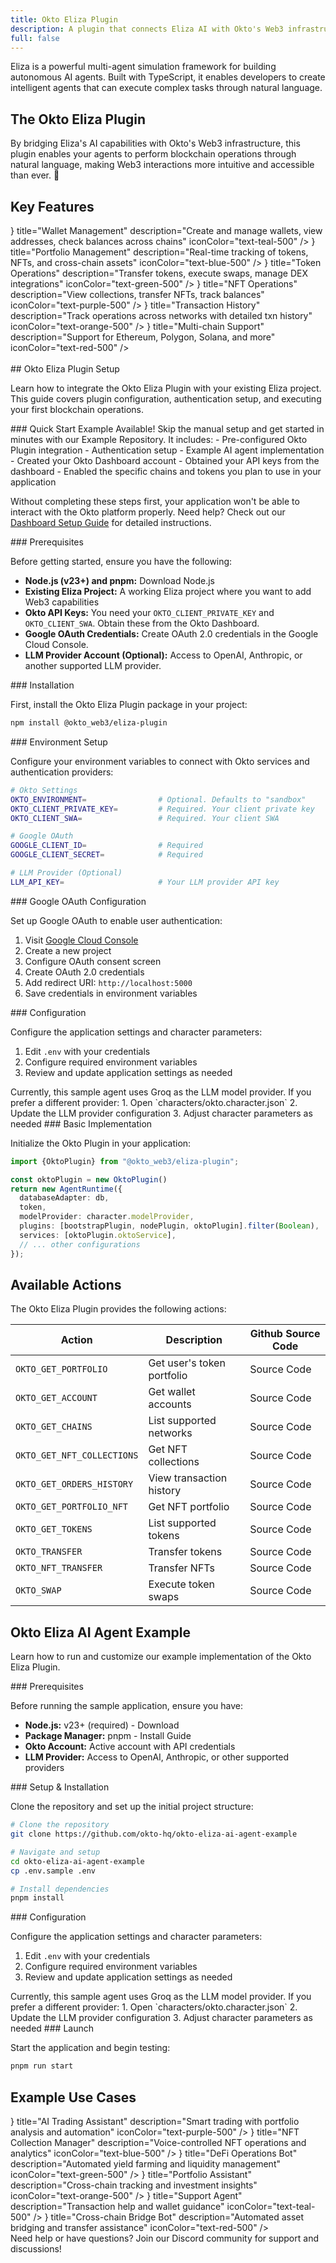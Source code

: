 ```yaml
---
title: Okto Eliza Plugin
description: A plugin that connects Eliza AI with Okto's Web3 infrastructure for natural language blockchain interactions.
full: false
---
```



 <ExternalLink href="https://elizaos.github.io/eliza/">Eliza</ExternalLink> is a powerful multi-agent simulation framework for building autonomous AI agents. Built with TypeScript, it enables developers to create intelligent agents that can execute complex tasks through natural language.

<div className="flex flex-col lg:flex-row items-center justify-between px-6 py-4 mt-8 bg-gradient-to-r from-zinc-50 to-zinc-100 dark:from-zinc-900 dark:to-zinc-800 rounded-lg border-2 border-zinc-200 dark:border-zinc-700 hover:border-zinc-300 dark:hover:border-zinc-600 transition-all shadow-sm">
  <div className="flex-1 pr-4 mb-2 lg:mb-0">
    <h2 className="text-2xl font-bold text-zinc-800 dark:text-zinc-200 m-0">
      The Okto Eliza Plugin
    </h2>
    <div className="text-zinc-600 dark:text-zinc-400 m-0">
      By bridging Eliza's AI capabilities with Okto's Web3 infrastructure, this plugin enables your agents to perform blockchain operations through natural language, making Web3 interactions more intuitive and accessible than ever. 🚀
    </div>
  </div>
</div>

## Key Features

<div className="grid grid-cols-1 md:grid-cols-3 gap-6">
  <FeatureCard
    icon={<LuKey size={20} />}
    title="Wallet Management"
    description="Create and manage wallets, view addresses, check balances across chains"
    iconColor="text-teal-500"
  />
  <FeatureCard
    icon={<LuWallet size={20} />}
    title="Portfolio Management"
    description="Real-time tracking of tokens, NFTs, and cross-chain assets"
    iconColor="text-blue-500"
  />
  <FeatureCard
    icon={<LuArrowRightLeft size={20} />}
    title="Token Operations"
    description="Transfer tokens, execute swaps, manage DEX integrations"
    iconColor="text-green-500"
  />
  <FeatureCard
    icon={<LuBoxes size={20} />}
    title="NFT Operations"
    description="View collections, transfer NFTs, track balances"
    iconColor="text-purple-500"
  />
  <FeatureCard
    icon={<LuHistory size={20} />}
    title="Transaction History"
    description="Track operations across networks with detailed txn history"
    iconColor="text-orange-500"
  />
  <FeatureCard
    icon={<LuNetwork size={20} />}
    title="Multi-chain Support"
    description="Support for Ethereum, Polygon, Solana, and more"
    iconColor="text-red-500"
  />
</div>

<br/>
## Okto Eliza Plugin Setup

Learn how to integrate the Okto Eliza Plugin with your existing Eliza project. This guide covers plugin configuration, authentication setup, and executing your first blockchain operations.
<br />

<Callout type="info" emoji="🚀">
### Quick Start Example Available!
Skip the manual setup and get started in minutes with our <ExternalLink href="https://github.com/okto-hq/okto-eliza-ai-agent-example">Example Repository</ExternalLink>. It includes:
- Pre-configured Okto Plugin integration
- Authentication setup
- Example AI agent implementation
</Callout>

<CollapsibleCallout type="warning" title="Important Setup Steps">
- Created your Okto Dashboard account
- Obtained your API keys from the dashboard
- Enabled the specific chains and tokens you plan to use in your application

Without completing these steps first, your application won't be able to interact with the Okto platform properly. Need help? Check out our <a href="/docs/developer-admin-dashboard/overview" target="_blank" rel="noopener noreferrer">Dashboard Setup Guide</a> for detailed instructions.
</CollapsibleCallout>

<Steps>
<Step>
### Prerequisites

Before getting started, ensure you have the following:
- **Node.js (v23+) and pnpm:** <ExternalLink href="https://nodejs.org/">Download Node.js</ExternalLink>
- **Existing Eliza Project:** A working Eliza project where you want to add Web3 capabilities
- **Okto API Keys:** You need your `OKTO_CLIENT_PRIVATE_KEY` and `OKTO_CLIENT_SWA`. Obtain these from the Okto Dashboard.
- **Google OAuth Credentials:** Create OAuth 2.0 credentials in the <ExternalLink href="https://console.cloud.google.com/">Google Cloud Console</ExternalLink>.
- **LLM Provider Account (Optional):** Access to OpenAI, Anthropic, or another supported LLM provider.

</Step>

<Step>
### Installation

First, install the Okto Eliza Plugin package in your project:

```bash title="bash"
npm install @okto_web3/eliza-plugin
```
</Step>

<Step>
### Environment Setup

Configure your environment variables to connect with Okto services and authentication providers:

```bash title=".env"
# Okto Settings
OKTO_ENVIRONMENT=                # Optional. Defaults to "sandbox"
OKTO_CLIENT_PRIVATE_KEY=         # Required. Your client private key
OKTO_CLIENT_SWA=                 # Required. Your client SWA

# Google OAuth
GOOGLE_CLIENT_ID=                # Required
GOOGLE_CLIENT_SECRET=            # Required

# LLM Provider (Optional)
LLM_API_KEY=                     # Your LLM provider API key
```
</Step>

<Step>
### Google OAuth Configuration

Set up Google OAuth to enable user authentication:

1. Visit [Google Cloud Console](https://console.cloud.google.com)
2. Create a new project
3. Configure OAuth consent screen
4. Create OAuth 2.0 credentials
5. Add redirect URI: `http://localhost:5000`
6. Save credentials in environment variables
</Step>

<Step>
### Configuration

Configure the application settings and character parameters:

1. Edit `.env` with your credentials
2. Configure required environment variables
3. Review and update application settings as needed

<CollapsibleCallout type="tip" title="Customizing the LLM Provider">
Currently, this sample agent uses Groq as the LLM model provider. If you prefer a different provider:
1. Open `characters/okto.character.json`
2. Update the LLM provider configuration
3. Adjust character parameters as needed
</CollapsibleCallout>
</Step>

<Step>
### Basic Implementation

Initialize the Okto Plugin in your application:

```typescript
import {OktoPlugin} from "@okto_web3/eliza-plugin";

const oktoPlugin = new OktoPlugin()
return new AgentRuntime({
  databaseAdapter: db,
  token,
  modelProvider: character.modelProvider,
  plugins: [bootstrapPlugin, nodePlugin, oktoPlugin].filter(Boolean),
  services: [oktoPlugin.oktoService],
  // ... other configurations
});
```
</Step>

</Steps>

## Available Actions

The Okto Eliza Plugin provides the following actions:

| Action | Description | Github Source Code |
|---------|-------------|---------------|
| `OKTO_GET_PORTFOLIO` | Get user's token portfolio | <ExternalLink href="https://github.com/okto-hq/eliza-plugin/blob/main/src/actions/getPortfolioAction.ts">Source Code</ExternalLink> |
| `OKTO_GET_ACCOUNT` | Get wallet accounts | <ExternalLink href="https://github.com/okto-hq/eliza-plugin/blob/main/src/actions/getAccountAction.ts">Source Code</ExternalLink> |
| `OKTO_GET_CHAINS` | List supported networks | <ExternalLink href="https://github.com/okto-hq/eliza-plugin/blob/main/src/actions/getChainAction.ts">Source Code</ExternalLink> |
| `OKTO_GET_NFT_COLLECTIONS` | Get NFT collections | <ExternalLink href="https://github.com/okto-hq/eliza-plugin/blob/main/src/actions/getNftCollectionsAction.ts">Source Code</ExternalLink> |
| `OKTO_GET_ORDERS_HISTORY` | View transaction history | <ExternalLink href="https://github.com/okto-hq/eliza-plugin/blob/main/src/actions/getOrdersHistoryAction.ts">Source Code</ExternalLink> |
| `OKTO_GET_PORTFOLIO_NFT` | Get NFT portfolio | <ExternalLink href="https://github.com/okto-hq/eliza-plugin/blob/main/src/actions/getPortfolioNftAction.ts">Source Code</ExternalLink> |
| `OKTO_GET_TOKENS` | List supported tokens | <ExternalLink href="https://github.com/okto-hq/eliza-plugin/blob/main/src/actions/getTokensAction.ts">Source Code</ExternalLink> |
| `OKTO_TRANSFER` | Transfer tokens | <ExternalLink href="https://github.com/okto-hq/eliza-plugin/blob/main/src/actions/transferTokensAction.ts">Source Code</ExternalLink> |
| `OKTO_NFT_TRANSFER` | Transfer NFTs | <ExternalLink href="https://github.com/okto-hq/eliza-plugin/blob/main/src/actions/nftTransferAction.ts">Source Code</ExternalLink> |
| `OKTO_SWAP` | Execute token swaps | <ExternalLink href="https://github.com/okto-hq/eliza-plugin/blob/main/src/actions/swapAction.ts">Source Code</ExternalLink> |

## Okto Eliza AI Agent Example

Learn how to run and customize our example implementation of the Okto Eliza Plugin.

<Steps>

<Step>
### Prerequisites

Before running the sample application, ensure you have:
- **Node.js:** v23+ (required) - <ExternalLink href="https://nodejs.org/">Download</ExternalLink>
- **Package Manager:** pnpm - <ExternalLink href="https://pnpm.io/installation">Install Guide</ExternalLink>
- **Okto Account:** Active account with API credentials
- **LLM Provider:** Access to OpenAI, Anthropic, or other supported providers
</Step>

<Step>
### Setup & Installation

Clone the repository and set up the initial project structure:

```bash title="bash"
# Clone the repository
git clone https://github.com/okto-hq/okto-eliza-ai-agent-example

# Navigate and setup
cd okto-eliza-ai-agent-example
cp .env.sample .env

# Install dependencies
pnpm install
```
</Step>

<Step>
### Configuration

Configure the application settings and character parameters:

1. Edit `.env` with your credentials
2. Configure required environment variables
3. Review and update application settings as needed

<CollapsibleCallout type="tip" title="Customizing the LLM Provider">
Currently, this sample agent uses Groq as the LLM model provider. If you prefer a different provider:
1. Open `characters/okto.character.json`
2. Update the LLM provider configuration
3. Adjust character parameters as needed
</CollapsibleCallout>
</Step>

<Step>
### Launch

Start the application and begin testing:

```bash title="bash"
pnpm run start
```
</Step>

</Steps>

## Example Use Cases

<div className="grid grid-cols-1 md:grid-cols-3 gap-6">
  <FeatureCard
    icon={<LuBrain size={20} />}
    title="AI Trading Assistant"
    description="Smart trading with portfolio analysis and automation"
    iconColor="text-purple-500"
  />
  <FeatureCard
    icon={<LuBrain size={20} />}
    title="NFT Collection Manager"
    description="Voice-controlled NFT operations and analytics"
    iconColor="text-blue-500"
  />
  <FeatureCard
    icon={<LuCoins size={20} />}
    title="DeFi Operations Bot"
    description="Automated yield farming and liquidity management"
    iconColor="text-green-500"
  />
  <FeatureCard
    icon={<LuUsers size={20} />}
    title="Portfolio Assistant"
    description="Cross-chain tracking and investment insights"
    iconColor="text-orange-500"
  />
  <FeatureCard
    icon={<LuHeadphones size={20} />}
    title="Support Agent"
    description="Transaction help and wallet guidance"
    iconColor="text-teal-500"
  />
  <FeatureCard
    icon={<LuNetwork size={20} />}
    title="Cross-chain Bridge Bot"
    description="Automated asset bridging and transfer assistance"
    iconColor="text-red-500"
  />
</div>

<Callout type="info" emoji="💡">
Need help or have questions? Join our <ExternalLink href="https://discord.com/invite/okto-916349620383252511">Discord community</ExternalLink> for support and discussions!
</Callout>


